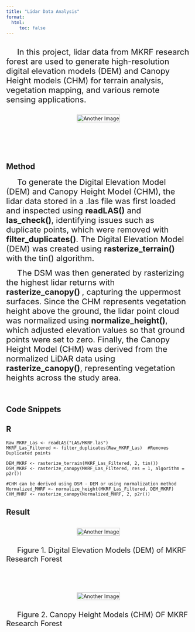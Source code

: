 ```yaml
---
title: "Lidar Data Analysis"
format: 
  html:
     toc: false
---
```




## 
 <span style="font-size: 22px;"><span style="margin-right: 30px;"></span> In this project, lidar data from MKRF research forest are used to generate high-resolution digital elevation models (DEM) and Canopy Height models (CHM) for terrain analysis, vegetation mapping, and various remote sensing applications. </span><br>

<div style="display: flex; justify-content: center; gap: 0px;">
  <img src="images/Las_File_Demo.gif" alt="Another Image" width="100%">
</div><br><br><br>


## Method
 <span style="font-size: 22px;"><span style="margin-right: 30px;"></span> To generate the Digital Elevation Model (DEM) and Canopy Height Model (CHM), the lidar data stored in a .las file was first loaded and inspected using <strong>readLAS()</strong> and <strong>las_check()</strong>, identifying issues such as duplicate points, which were removed with <strong>filter_duplicates()</strong>. The Digital Elevation Model (DEM) was created using  <strong>rasterize_terrain()</strong> with the tin() algorithm.</span><br>
 
  <span style="font-size: 22px;"><span style="margin-right: 30px;"></span> The DSM was then generated by rasterizing the highest lidar returns with <strong>rasterize_canopy() </strong>, capturing the uppermost surfaces. Since the CHM represents vegetation height above the ground, the lidar point cloud was normalized using <strong>normalize_height()</strong>, which adjusted elevation values so that ground points were set to zero. Finally, the Canopy Height Model (CHM) was derived from the normalized LiDAR data using <strong>rasterize_canopy()</strong>, representing vegetation heights across the study area.</span><br>
  

<span style="font-size: 22px;"><span style="margin-right: 30px;"></span>    </span><br>


## Code Snippets
::: {.panel-tabset group="language"}
## R

``` (.r)
Raw_MKRF_Las <- readLAS("LAS/MKRF.las")
MKRF_Las_Filtered <- filter_duplicates(Raw_MKRF_Las)  #Removes Duplicated points

DEM_MKRF <- rasterize_terrain(MKRF_Las_Filtered, 2, tin())
DSM_MKRF <- rasterize_canopy(MKRF_Las_Filtered, res = 1, algorithm = p2r())

#CHM can be derived using DSM - DEM or using normalization method
Normalized_MHRF <- normalize_height(MKRF_Las_Filtered, DEM_MKRF)
CHM_MHRF <- rasterize_canopy(Normalized_MHRF, 2, p2r())
```
:::

## Result

<div style="display: flex; justify-content: center; gap: 0px;">
  <img src="images/DEM.jpg" alt="Another Image" width="100%">
</div>
 <span style="font-size: 20px;"><span style="margin-right: 30px;"></span> Figure 1. Digital Elevation Models (DEM) of MKRF Research Forest</span><br><br><br><br>

<div style="display: flex; justify-content: center; gap: 0px;">
  <img src="images/CMH.jpg" alt="Another Image" width="100%">
</div>
 <span style="font-size: 20px;"><span style="margin-right: 30px;"></span> Figure 2. Canopy Height Models (CHM) OF MKRF Research Forest</span><br><br><br><br>